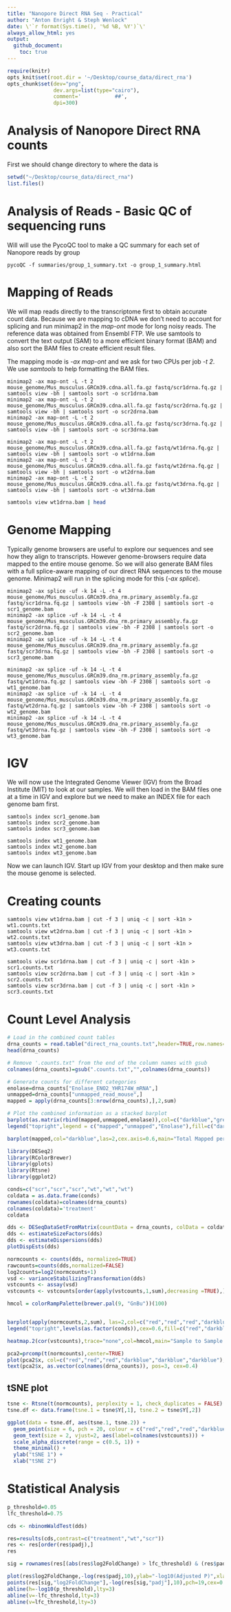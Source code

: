 ```yaml
---
title: "Nanopore Direct RNA Seq - Practical"
author: "Anton Enright & Steph Wenlock"
date: \'`r format(Sys.time(), '%d %B, %Y')`\'
always_allow_html: yes
output:
  github_document:
    toc: true
---
```



```r
require(knitr)
opts_knit$set(root.dir = '~/Desktop/course_data/direct_rna')
opts_chunk$set(dev="png", 
               dev.args=list(type="cairo"),
               comment='           ##',
               dpi=300)
```

# Analysis of Nanopore Direct RNA counts


First we should change directory to where the data is

```r
setwd("~/Desktop/course_data/direct_rna")
list.files()
```
# Analysis of Reads - Basic QC of sequencing runs

Will will use the PycoQC tool to make a QC summary for each set of Nanopore reads by group
```{}
pycoQC -f summaries/group_1_summary.txt -o group_1_summary.html
```

# Mapping of Reads

We will map reads directly to the transcriptome first to obtain accurate count data. Because we are mapping to cDNA we don't need to account for splicing and run minimap2
in the *map-ont* mode for long noisy reads. The reference data was obtained from Ensembl FTP. We use samtools to convert the text output (SAM) to a more efficient 
binary format (BAM) and also sort the BAM files to create efficient result files.

The mapping mode is *-ax map-ont* and we ask for two CPUs per job *-t 2*. We use *samtools* to help formatting the BAM files.
```{}
minimap2 -ax map-ont -L -t 2 mouse_genome/Mus_musculus.GRCm39.cdna.all.fa.gz fastq/scr1drna.fq.gz | samtools view -bh | samtools sort -o scr1drna.bam
minimap2 -ax map-ont -L -t 2 mouse_genome/Mus_musculus.GRCm39.cdna.all.fa.gz fastq/scr2drna.fq.gz | samtools view -bh | samtools sort -o scr2drna.bam
minimap2 -ax map-ont -L -t 2 mouse_genome/Mus_musculus.GRCm39.cdna.all.fa.gz fastq/scr3drna.fq.gz | samtools view -bh | samtools sort -o scr3drna.bam

minimap2 -ax map-ont -L -t 2 mouse_genome/Mus_musculus.GRCm39.cdna.all.fa.gz fastq/wt1drna.fq.gz | samtools view -bh | samtools sort -o wt1drna.bam
minimap2 -ax map-ont -L -t 2 mouse_genome/Mus_musculus.GRCm39.cdna.all.fa.gz fastq/wt2drna.fq.gz | samtools view -bh | samtools sort -o wt2drna.bam
minimap2 -ax map-ont -L -t 2 mouse_genome/Mus_musculus.GRCm39.cdna.all.fa.gz fastq/wt3drna.fq.gz | samtools view -bh | samtools sort -o wt3drna.bam
```


```bash
samtools view wt1drna.bam | head
```

# Genome Mapping

Typically genome browsers are useful to explore our sequences and see how they align to transcripts. However genome-browsers require data mapped to the entire mouse genome.
So we will also generate BAM files with a full splice-aware mapping of our direct RNA sequences to the mouse genome. Minimap2 will run in the splicing mode for this (*-ax splice*).
```{}
minimap2 -ax splice -uf -k 14 -L -t 4 mouse_genome/Mus_musculus.GRCm39.dna_rm.primary_assembly.fa.gz fastq/scr1drna.fq.gz | samtools view -bh -F 2308 | samtools sort -o scr1_genome.bam
minimap2 -ax splice -uf -k 14 -L -t 4 mouse_genome/Mus_musculus.GRCm39.dna_rm.primary_assembly.fa.gz fastq/scr2drna.fq.gz | samtools view -bh -F 2308 | samtools sort -o scr2_genome.bam
minimap2 -ax splice -uf -k 14 -L -t 4 mouse_genome/Mus_musculus.GRCm39.dna_rm.primary_assembly.fa.gz fastq/scr3drna.fq.gz | samtools view -bh -F 2308 | samtools sort -o scr3_genome.bam

minimap2 -ax splice -uf -k 14 -L -t 4 mouse_genome/Mus_musculus.GRCm39.dna_rm.primary_assembly.fa.gz fastq/wt1drna.fq.gz | samtools view -bh -F 2308 | samtools sort -o wt1_genome.bam
minimap2 -ax splice -uf -k 14 -L -t 4 mouse_genome/Mus_musculus.GRCm39.dna_rm.primary_assembly.fa.gz fastq/wt2drna.fq.gz | samtools view -bh -F 2308 | samtools sort -o wt2_genome.bam
minimap2 -ax splice -uf -k 14 -L -t 4 mouse_genome/Mus_musculus.GRCm39.dna_rm.primary_assembly.fa.gz fastq/wt3drna.fq.gz | samtools view -bh -F 2308 | samtools sort -o wt3_genome.bam
```

# IGV

We will now use the Integrated Genome Viewer (IGV) from the Broad Institute (MIT) to look at our samples. 
We will then load in the BAM files one at a time  in IGV and explore but we need to make an INDEX file for each genome bam first.

```{}
samtools index scr1_genome.bam
samtools index scr2_genome.bam
samtools index scr3_genome.bam

samtools index wt1_genome.bam
samtools index wt2_genome.bam
samtools index wt3_genome.bam
```

Now we can launch IGV. Start up IGV from your desktop and then make sure the mouse genome is selected.

# Creating counts
```{}
samtools view wt1drna.bam | cut -f 3 | uniq -c | sort -k1n > wt1.counts.txt
samtools view wt2drna.bam | cut -f 3 | uniq -c | sort -k1n > wt2.counts.txt
samtools view wt3drna.bam | cut -f 3 | uniq -c | sort -k1n > wt3.counts.txt

samtools view scr1drna.bam | cut -f 3 | uniq -c | sort -k1n > scr1.counts.txt
samtools view scr2drna.bam | cut -f 3 | uniq -c | sort -k1n > scr2.counts.txt
samtools view scr3drna.bam | cut -f 3 | uniq -c | sort -k1n > scr3.counts.txt
```


# Count Level Analysis

```r

# Load in the combined count tables
drna_counts = read.table("direct_rna_counts.txt",header=TRUE,row.names=1)
head(drna_counts)

# Remove '.counts.txt" from the end of the column names with gsub
colnames(drna_counts)=gsub(".counts.txt","",colnames(drna_counts))

# Generate counts for different categories
enolase=drna_counts["Enolase_ENO2_YHR174W_mRNA",]
unmapped=drna_counts["unmapped_read_mouse",]
mapped = apply(drna_counts[3:nrow(drna_counts),],2,sum)

# Plot the combined information as a stacked barplot
barplot(as.matrix(rbind(mapped,unmapped,enolase)),col=c("darkblue","grey","red"),las=2,cex.axis=0.6,main="Mapping Status")
legend("topright",legend = c("mapped","unmapped","Enolase"),fill=c("darkblue","grey","red"),cex=0.6)

barplot(mapped,col="darkblue",las=2,cex.axis=0.6,main="Total Mapped per Group")
```


```r

library(DESeq2)
library(RColorBrewer)
library(gplots)
library(Rtsne)
library(ggplot2)

conds=c("scr","scr","scr","wt","wt","wt")
coldata = as.data.frame(conds)
rownames(coldata)=colnames(drna_counts)
colnames(coldata)='treatment'
coldata

dds <- DESeqDataSetFromMatrix(countData = drna_counts, colData = coldata, design = ~ treatment)
dds <- estimateSizeFactors(dds)
dds <- estimateDispersions(dds)
plotDispEsts(dds)
```

```r
normcounts <- counts(dds, normalized=TRUE)
rawcounts=counts(dds,normalized=FALSE)
log2counts=log2(normcounts+1)
vsd <- varianceStabilizingTransformation(dds)
vstcounts <- assay(vsd)
vstcounts <- vstcounts[order(apply(vstcounts,1,sum),decreasing =TRUE),]

hmcol = colorRampPalette(brewer.pal(9, "GnBu"))(100)


barplot(apply(normcounts,2,sum), las=2,col=c("red","red","red","darkblue","darkblue","darkblue"),main="Post-Normalised Counts",cex.names=0.4)
legend("topright",levels(as.factor(conds)),cex=0.6,fill=c("red","darkblue"))

heatmap.2(cor(vstcounts),trace="none",col=hmcol,main="Sample to Sample Correlation (VST)",cexRow=0.5,cexCol=0.5,RowSideColors=c("red","red","red","darkblue","darkblue","darkblue"),margins=c(9,7))

pca2=prcomp(t(normcounts),center=TRUE)
plot(pca2$x, col=c("red","red","red","darkblue","darkblue","darkblue"),  pch=19, cex=2, main="Sample to Sample PCA (VST)")
text(pca2$x, as.vector(colnames(drna_counts)), pos=3, cex=0.4)
```

## tSNE plot
```r
tsne <- Rtsne(t(normcounts), perplexity = 1, check_duplicates = FALSE)
tsne.df <- data.frame(tsne.1 = tsne$Y[,1], tsne.2 = tsne$Y[,2])

ggplot(data = tsne.df, aes(tsne.1, tsne.2)) + 
  geom_point(size = 6, pch = 20, colour = c("red","red","red","darkblue","darkblue","darkblue")) +
  geom_text(size = 2, vjust=2, aes(label=colnames(vstcounts))) +
  scale_alpha_discrete(range = c(0.5, 1)) +
  theme_minimal() +
  ylab("tSNE 1") +
  xlab("tSNE 2") 
```

# Statistical Analysis

```r

p_threshold=0.05
lfc_threshold=0.75

cds <- nbinomWaldTest(dds)

res=results(cds,contrast=c("treatment","wt","scr"))
res <- res[order(res$padj),]
res

sig = rownames(res[(abs(res$log2FoldChange) > lfc_threshold) & (res$padj < p_threshold) & !is.na(res$padj),])

plot(res$log2FoldChange,-log(res$padj,10),ylab="-log10(Adjusted P)",xlab="Log2 FoldChange",main=paste("Volcano Plot","WT v Scr"),pch=19,cex=0.4)      
points(res[sig,"log2FoldChange"],-log(res[sig,"padj"],10),pch=19,cex=0.4,col="red")
abline(h=-log10(p_threshold),lty=3)
abline(v=-lfc_threshold,lty=3)
abline(v=lfc_threshold,lty=3)   

```